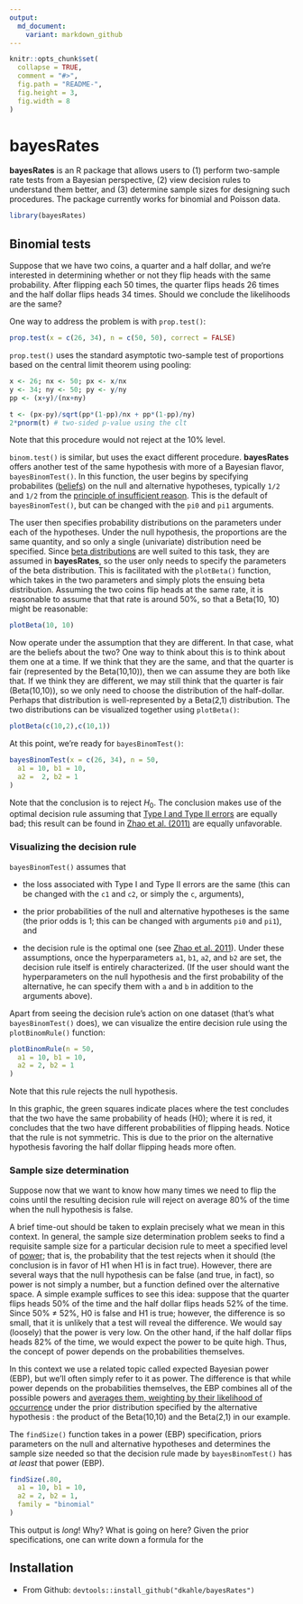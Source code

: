 ```yaml
---
output:
  md_document:
    variant: markdown_github
---
```


<!-- README.md is generated from README.Rmd. Please edit that file -->

```r

knitr::opts_chunk$set(
  collapse = TRUE,
  comment = "#>",
  fig.path = "README-",
  fig.height = 3,
  fig.width = 8
)
```

# bayesRates

__bayesRates__ is an R package that allows users to (1) perform two-sample rate tests from a Bayesian perspective, (2) view decision rules to understand them better, and (3) determine sample sizes for designing such procedures.  The package currently works for binomial and Poisson data.

```r
library(bayesRates)
```

## Binomial tests

Suppose that we have two coins, a quarter and a half dollar, and we're interested in determining whether or not they flip heads with the same probability.  After flipping each 50 times, the quarter flips heads 26 times and the half dollar flips heads 34 times.  Should we conclude the likelihoods are the same?

One way to address the problem is with `prop.test()`:

```r
prop.test(x = c(26, 34), n = c(50, 50), correct = FALSE)
```

`prop.test()` uses the standard asymptotic two-sample test of proportions based on the central limit theorem using pooling:
```r
x <- 26; nx <- 50; px <- x/nx
y <- 34; ny <- 50; py <- y/ny
pp <- (x+y)/(nx+ny)

t <- (px-py)/sqrt(pp*(1-pp)/nx + pp*(1-pp)/ny)
2*pnorm(t) # two-sided p-value using the clt
```
Note that this procedure would not reject at the 10% level.

`binom.test()` is similar, but uses the exact different procedure. __bayesRates__ offers another test of the same hypothesis with more of a Bayesian flavor, `bayesBinomTest()`.  In this function, the user begins by specifying probabilites ([beliefs](http://en.wikipedia.org/wiki/Bayesian_probability#Objective_and_subjective_Bayesian_probabilities)) on the null and alternative hypotheses, typically `1/2` and `1/2` from the [principle of insufficient reason](http://en.wikipedia.org/wiki/Principle_of_indifference#History_of_the_principle_of_indifference).  This is the default of `bayesBinomTest()`, but can be changed with the `pi0` and `pi1` arguments.

The user then specifies probability distributions on the parameters under each of the hypotheses.  Under the null hypothesis, the proportions are the same quantity, and so only a single (univariate) distribution need be specified.  Since [beta distributions](http://en.wikipedia.org/wiki/Beta_distribution) are well suited to this task, they are assumed in __bayesRates__, so the user only needs to specify the parameters of the beta distribution.  This is facilitated with the `plotBeta()` function, which takes in the two parameters and simply plots the ensuing beta distribution. Assuming the two coins flip heads at the same rate, it is reasonable to assume that that rate is around 50%, so that a Beta(10, 10) might be reasonable:
```r
plotBeta(10, 10)
```

Now operate under the assumption that they are different.  In that case, what are the beliefs about the two?  One way to think about this is to think about them one at a time.  If we think that they are the same, and that the quarter is fair (represented by the Beta(10,10)), then we can assume they are both like that.  If we think they are different, we may still think that the quarter is fair (Beta(10,10)), so we only need to choose the distribution of the half-dollar.  Perhaps that distribution is well-represented by a Beta(2,1) distribution.  The two distributions can be visualized together using `plotBeta()`:
```r
plotBeta(c(10,2),c(10,1))
```

At this point, we're ready for `bayesBinomTest()`:
```r
bayesBinomTest(x = c(26, 34), n = 50,  
  a1 = 10, b1 = 10,
  a2 =  2, b2 = 1
)
```
Note that the conclusion is to reject $H_{0}$.  The conclusion makes use of the optimal decision rule assuming that [Type I and Type II errors](http://en.wikipedia.org/wiki/Type_I_and_type_II_errors) are equally bad; this result can be found in [Zhao et al. (2011)](http://link.springer.com/article/10.1007/s11424-011-8250-x#page-1) are equally unfavorable.

### Visualizing the decision rule

`bayesBinomTest()` assumes that 

* the loss associated with Type I and Type II errors are the same (this can be changed with the `c1` and `c2`, or simply the `c`, arguments),

* the prior probabilities of the null and alternative hypotheses is the same (the prior odds is 1; this can be changed with arguments `pi0` and `pi1`), and 

* the decision rule is the optimal one (see [Zhao et al. 2011](http://link.springer.com/article/10.1007/s11424-011-8250-x#page-1)).
Under these assumptions, once the hyperparameters `a1`, `b1`, `a2`, and `b2` are set, the decision rule itself is entirely characterized.  (If the user should want the hyperparameters on the null hypothesis and the first probability of the alternative, he can specify them with `a` and `b` in addition to the arguments above).  

Apart from seeing the decision rule's action on one dataset (that's what `bayesBinomTest()` does), we can visualize the entire decision rule using the `plotBinomRule()` function:
```r
plotBinomRule(n = 50, 
  a1 = 10, b1 = 10,
  a2 = 2, b2 = 1
)
```

Note that this rule rejects the null hypothesis.

In this graphic, the green squares indicate places where the test concludes that the two have the same probability of heads (H0); where it is red, it concludes that the two have different probabilities of flipping heads.  Notice that the rule is not symmetric. This is due to the prior on the alternative hypothesis favoring the half dollar flipping heads more often.


### Sample size determination

Suppose now that we want to know how many times we need to flip the coins until the resulting decision rule will reject on average 80% of the time when the null hypothesis is false.

A brief time-out should be taken to explain precisely what we mean in this context.  In general, the sample size determination problem seeks to find a requisite sample size for a particular decision rule to meet a specified level of [power](http://en.wikipedia.org/wiki/Statistical_power); that is, the probability that the test rejects when it should (the conclusion is in favor of H1 when H1 is in fact true).  However, there are several ways that the null hypothesis can be false (and true, in fact), so power is not simply a number, but a function defined over the alternative space.  A simple example suffices to see this idea: suppose that the quarter flips heads 50% of the time and the half dollar flips heads 52% of the time.  Since 50% ≠ 52%, H0 is false and H1 is true; however, the difference is so small, that it is unlikely that a test will reveal the difference.  We would say (loosely) that the power is very low.  On the other hand, if the half dollar flips heads 82% of the time, we would expect the power to be quite high.  Thus, the concept of power depends on the probabilities themselves.

In this context we use a related topic called expected Bayesian power (EBP), but we'll often simply refer to it as power.  The difference is that while power depends on the probabilities themselves, the EBP combines all of the possible powers and [averages them, weighting by their likelihood of occurrence](http://en.wikipedia.org/wiki/Expected_value) under the prior distribution specified by the alternative hypothesis : the product of the Beta(10,10) and the Beta(2,1) in our example.

The `findSize()` function takes in a power (EBP) specification, priors parameters on the null and alternative hypotheses and determines the sample size needed so that the decision rule made by `bayesBinomTest()` has _at least_ that power (EBP).
```r
findSize(.80, 
  a1 = 10, b1 = 10,
  a2 = 2, b2 = 1,
  family = "binomial"
)
```

This output is _long_!  Why?  What is going on here?  Given the prior specifications, one can write down a formula for the 


## Installation

* From Github: `devtools::install_github("dkahle/bayesRates")`

<!-- * From CRAN: `install.packages("bayesRates")` -->

